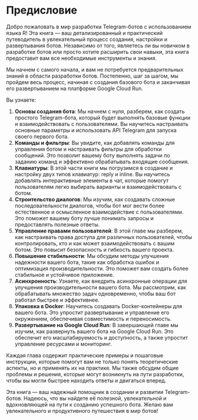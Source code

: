 # Предисловие {-}
Добро пожаловать в мир разработки Telegram-ботов с использованием языка R! Эта книга — ваш детализированный и практический путеводитель в увлекательный процесс создания, настройки и развертывания ботов. Независимо от того, являетесь ли вы новичком в разработке ботов или просто хотите расширить свои навыки, эта книга предоставит вам все необходимые инструменты и знания.

Мы начнем с самого начала, и вам не потребуется предварительных знаний в области разработки ботов. Постепенно, шаг за шагом, мы пройдем весь процесс, начиная с создания базового бота и заканчивая его развертыванием на платформе Google Cloud Run.

Вы узнаете:

1. **Основы создания бота**: Мы начнем с нуля, разберем, как создать простого Telegram-бота, который будет выполнять базовые функции и взаимодействовать с пользователями. Вы научитесь настраивать основные параметры и использовать API Telegram для запуска своего первого бота.
2. **Команды и фильтры**: Вы увидите, как добавлять команды для управления ботом и настраивать фильтры для обработки сообщений. Это позволит вашему боту выполнять задачи по заданию команд и эффективно обрабатывать входящие сообщения.
3. **Клавиатуры**: В этой части книги мы погрузимся в создание и настройку двух типов клавиатур: reply и inline. Вы научитесь добавлять интерактивные элементы в чат, которые помогут пользователям легко выбирать варианты и взаимодействовать с ботом.
4. **Строительство диалогов**: Мы изучим, как создавать сложные последовательности диалогов, чтобы бот мог вести более естественное и осмысленное взаимодействие с пользователями. Это поможет вашему боту лучше понимать запросы и предоставлять полезные ответы.
5. **Управление правами пользователей**: В этой главе мы разберем, как настраивать права доступа для различных пользователей, чтобы контролировать, кто и как может взаимодействовать с вашим ботом. Это повысит безопасность и гибкость вашего проекта.
6. **Повышение стабильности**: Мы обсудим методы улучшения надежности вашего бота, такие как обработка ошибок и оптимизация производительности. Это поможет вам создать более стабильное и устойчивое приложение.
7. **Асинхронность**: Узнаете, как внедрить асинхронные операции для улучшения производительности вашего бота. Мы рассмотрим, как обрабатывать множество задач одновременно, чтобы ваш бот работал быстрее и эффективнее.
8. **Упаковка в Docker**: Научитесь создавать Docker-контейнеры для вашего бота. Это упростит развертывание и управление его окружением, обеспечивая совместимость и переносимость.
9. **Развертывание на Google Cloud Run**: В завершающей главе мы изучим, как развернуть вашего бота на Google Cloud Run. Это обеспечит его масштабируемость и доступность, а также упростит управление ресурсами и мониторинг.

Каждая глава содержит практические примеры и пошаговые инструкции, которые помогут вам не только понять теоретические аспекты, но и применять их на практике. Мы также обсудим общие проблемы и решения, которые могут возникнуть на пути разработки, чтобы вы могли быстрее находить ответы и двигаться вперед.

Эта книга — ваш надежный помощник в создании и развитии Telegram-ботов. Надеюсь, что вы найдете её полезной, увлекательной и вдохновляющей на пути к созданию успешного бота. Желаю вам увлекательного и продуктивного путешествия в мир ботов!

